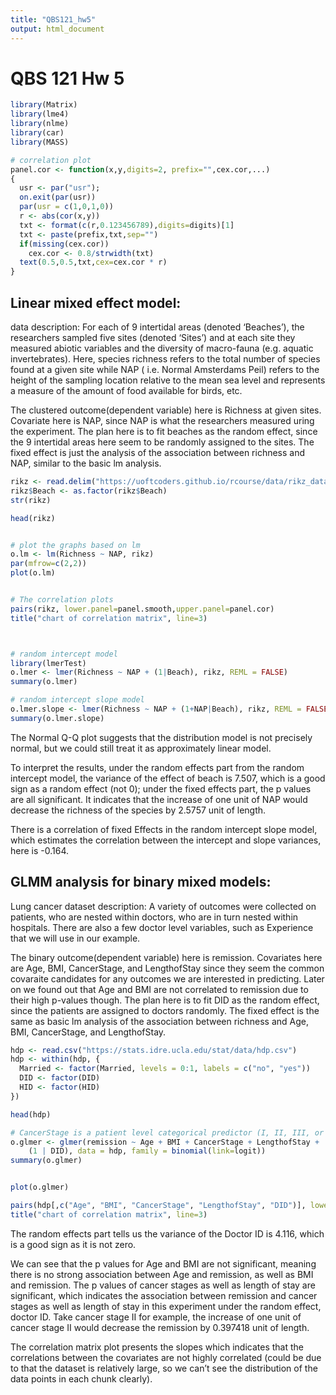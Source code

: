 ```yaml
---
title: "QBS121_hw5"
output: html_document
---
```


# QBS 121 Hw 5


```r
library(Matrix)
library(lme4)
library(nlme)
library(car)
library(MASS)
```


```r
# correlation plot
panel.cor <- function(x,y,digits=2, prefix="",cex.cor,...)
{
  usr <- par("usr"); 
  on.exit(par(usr))
  par(usr = c(1,0,1,0))
  r <- abs(cor(x,y))
  txt <- format(c(r,0.123456789),digits=digits)[1]
  txt <- paste(prefix,txt,sep="")
  if(missing(cex.cor))
    cex.cor <- 0.8/strwidth(txt)
  text(0.5,0.5,txt,cex=cex.cor * r)
}

```

## Linear mixed effect model:

data description:
For each of 9 intertidal areas (denoted ‘Beaches’), the researchers sampled five sites (denoted ‘Sites’) and at each site they measured abiotic variables and the diversity of macro-fauna (e.g. aquatic invertebrates). Here, species richness refers to the total number of species found at a given site while NAP ( i.e. Normal Amsterdams Peil) refers to the height of the sampling location relative to the mean sea level and represents a measure of the amount of food available for birds, etc.

The clustered outcome(dependent variable) here is Richness at given sites. Covariate here is NAP, since NAP is what the researchers measured uring the experiment. The plan here is to fit beaches as the random effect, since the 9 intertidal areas here seem to be randomly assigned to the sites. The fixed effect is just the analysis of the association between richness and NAP, similar to the basic lm analysis.
```r
rikz <- read.delim("https://uoftcoders.github.io/rcourse/data/rikz_data.txt")
rikz$Beach <- as.factor(rikz$Beach)
str(rikz)

head(rikz)


# plot the graphs based on lm
o.lm <- lm(Richness ~ NAP, rikz)
par(mfrow=c(2,2))
plot(o.lm)


# The correlation plots
pairs(rikz, lower.panel=panel.smooth,upper.panel=panel.cor)
title("chart of correlation matrix", line=3)



# random intercept model
library(lmerTest)
o.lmer <- lmer(Richness ~ NAP + (1|Beach), rikz, REML = FALSE)
summary(o.lmer)

# random intercept slope model
o.lmer.slope <- lmer(Richness ~ NAP + (1+NAP|Beach), rikz, REML = FALSE)
summary(o.lmer.slope)
```
The Normal Q-Q plot suggests that the distribution model is not precisely normal, but we could still treat it as approximately linear model.

To interpret the results, under the random effects part from the random intercept model, the variance of the effect of beach is 7.507, which is a good sign as a random effect (not 0); under the fixed effects part, the p values are all significant. It indicates that the increase of one unit of  NAP would decrease the richness of the species by 2.5757 unit of length.

There is a correlation of fixed Effects in the random intercept slope model, which estimates the correlation between the intercept and slope variances, here is -0.164.


## GLMM analysis for binary mixed models:

Lung cancer dataset description: A variety of outcomes were collected on patients, who are nested within doctors, who are in turn nested within hospitals. There are also a few doctor level variables, such as Experience that we will use in our example.

The binary outcome(dependent variable) here is remission. Covariates here are Age, BMI, CancerStage, and LengthofStay since they seem the common covaraite candidates for any outcomes we are interested in predicting. Later on we found out that Age and BMI are not correlated to remission due to their high p-values though. The plan here is to fit DID as the random effect, since the patients are assigned to doctors randomly. The fixed effect is the same as basic lm analysis of the association between richness and Age, BMI, CancerStage, and LengthofStay.
```r
hdp <- read.csv("https://stats.idre.ucla.edu/stat/data/hdp.csv")
hdp <- within(hdp, {
  Married <- factor(Married, levels = 0:1, labels = c("no", "yes"))
  DID <- factor(DID)
  HID <- factor(HID)
})

head(hdp)

# CancerStage is a patient level categorical predictor (I, II, III, or IV), LengthofStay is the patient level continuous predictors, DID is the random intercept by doctor ID.
o.glmer <- glmer(remission ~ Age + BMI + CancerStage + LengthofStay +
    (1 | DID), data = hdp, family = binomial(link=logit))
summary(o.glmer)


plot(o.glmer)

pairs(hdp[,c("Age", "BMI", "CancerStage", "LengthofStay", "DID")], lower.panel=panel.smooth,upper.panel=panel.cor)
title("chart of correlation matrix", line=3)

```
The random effects part tells us the variance of the Doctor ID is 4.116, which is a good sign as it is not zero.

We can see that the p values for Age and BMI are not significant, meaning there is no strong association between Age and remission, as well as BMI and remission. The p values of cancer stages as well as length of stay are significant, which indicates the association between remission and cancer stages as well as length of stay in this experiment under the random effect, doctor ID. Take cancer stage II for example, the increase of one unit of cancer stage II would decrease the remission by 0.397418 unit of length.

The correlation matrix plot presents the slopes which indicates that the correlations between the covariates are not highly correlated (could be due to that the dataset is relatively large, so we can't see the distribution of the data points in each chunk clearly).

